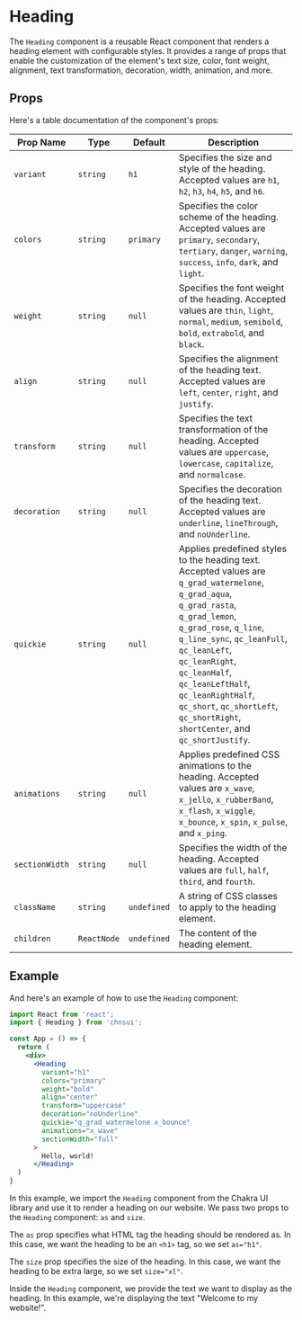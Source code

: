 # Heading

The `Heading` component is a reusable React component that renders a heading element with configurable styles. It provides a range of props that enable the customization of the element's text size, color, font weight, alignment, text transformation, decoration, width, animation, and more.

## Props

Here's a table documentation of the component's props:

| Prop Name      | Type        | Default     | Description                                                                                                                                                                                                                                                                                                                                                            |
| -------------- | ----------- | ----------- | ---------------------------------------------------------------------------------------------------------------------------------------------------------------------------------------------------------------------------------------------------------------------------------------------------------------------------------------------------------------------- |
| `variant`      | `string`    | `h1`        | Specifies the size and style of the heading. Accepted values are `h1`, `h2`, `h3`, `h4`, `h5`, and `h6`.                                                                                                                                                                                                                                                               |
| `colors`       | `string`    | `primary`   | Specifies the color scheme of the heading. Accepted values are `primary`, `secondary`, `tertiary`, `danger`, `warning`, `success`, `info`, `dark`, and `light`.                                                                                                                                                                                                        |
| `weight`       | `string`    | `null`      | Specifies the font weight of the heading. Accepted values are `thin`, `light`, `normal`, `medium`, `semibold`, `bold`, `extrabold`, and `black`.                                                                                                                                                                                                                       |
| `align`        | `string`    | `null`      | Specifies the alignment of the heading text. Accepted values are `left`, `center`, `right`, and `justify`.                                                                                                                                                                                                                                                             |
| `transform`    | `string`    | `null`      | Specifies the text transformation of the heading. Accepted values are `uppercase`, `lowercase`, `capitalize`, and `normalcase`.                                                                                                                                                                                                                                        |
| `decoration`   | `string`    | `null`      | Specifies the decoration of the heading text. Accepted values are `underline`, `lineThrough`, and `noUnderline`.                                                                                                                                                                                                                                                       |
| `quickie`      | `string`    | `null`      | Applies predefined styles to the heading text. Accepted values are `q_grad_watermelone`, `q_grad_aqua`, `q_grad_rasta`, `q_grad_lemon`, `q_grad_rose`, `q_line`, `q_line_sync`, `qc_leanFull`, `qc_leanLeft`, `qc_leanRight`, `qc_leanHalf`, `qc_leanLeftHalf`, `qc_leanRightHalf`, `qc_short`, `qc_shortLeft`, `qc_shortRight`, `shortCenter`, and `qc_shortJustify`. |
| `animations`   | `string`    | `null`      | Applies predefined CSS animations to the heading. Accepted values are `x_wave`, `x_jello`, `x_rubberBand`, `x_flash`, `x_wiggle`, `x_bounce`, `x_spin`, `x_pulse`, and `x_ping`.                                                                                                                                                                                       |
| `sectionWidth` | `string`    | `null`      | Specifies the width of the heading. Accepted values are `full`, `half`, `third`, and `fourth`.                                                                                                                                                                                                                                                                         |
| `className`    | `string`    | `undefined` | A string of CSS classes to apply to the heading element.                                                                                                                                                                                                                                                                                                               |
| `children`     | `ReactNode` | `undefined` | The content of the heading element.                                                                                                                                                                                                                                                                                                                                    |

## Example

And here's an example of how to use the `Heading` component:

```jsx
import React from 'react';
import { Heading } from 'chnsui';

const App = () => {
  return (
    <div>
      <Heading
        variant="h1"
        colors="primary"
        weight="bold"
        align="center"
        transform="uppercase"
        decoration="noUnderline"
        quickie="q_grad_watermelone x_bounce"
        animations="x_wave"
        sectionWidth="full"
      >
        Hello, world!
      </Heading>
  )
}
```

In this example, we import the `Heading` component from the Chakra UI library and use it to render a heading on our website. We pass two props to the `Heading` component: `as` and `size`.

The `as` prop specifies what HTML tag the heading should be rendered as. In this case, we want the heading to be an `<h1>` tag, so we set `as="h1"`.

The `size` prop specifies the size of the heading. In this case, we want the heading to be extra large, so we set `size="xl"`.

Inside the `Heading` component, we provide the text we want to display as the heading. In this example, we're displaying the text "Welcome to my website!".

